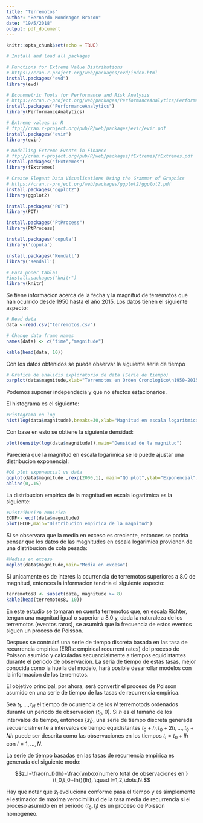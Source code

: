 ```yaml
---
title: "Terremotos"
author: "Bernardo Mondragon Brozon"
date: "19/5/2018"
output: pdf_document
---
```


```r
knitr::opts_chunk$set(echo = TRUE)

# Install and load all packages

# Functions for Extreme Value Distributions
# https://cran.r-project.org/web/packages/evd/index.html
install.packages("evd")
library(evd)

# Econometric Tools for Performance and Risk Analysis
# https://cran.r-project.org/web/packages/PerformanceAnalytics/PerformanceAnalytics.pdf
install.packages("PerformanceAnalytics")
library(PerformanceAnalytics)

# Extreme values in R
# ftp://cran.r-project.org/pub/R/web/packages/evir/evir.pdf
install.packages("evir")
library(evir)

# Modelling Extreme Events in Finance
# ftp://cran.r-project.org/pub/R/web/packages/fExtremes/fExtremes.pdf
install.packages("fExtremes")
library(fExtremes)

# Create Elegant Data Visualisations Using the Grammar of Graphics
# https://cran.r-project.org/web/packages/ggplot2/ggplot2.pdf
install.packages("ggplot2")
library(ggplot2)

install.packages("POT")
library(POT)

install.packages("PtProcess")
library(PtProcess)

install.packages('copula')
library('copula')

install.packages('Kendall')
library('Kendall')

# Para poner tablas
#install.packages("knitr")
library(knitr)

```

\section{Los datos}

Se tiene informacion acerca de la fecha y la magnitud de terremotos que han ocurrido desde $1950$ hasta el año $2015$. Los datos tienen el siguiente aspecto:

```r
# Read data
data <-read.csv("terremotos.csv")

# Change data frame names
names(data) <- c("time","magnitude")

kable(head(data, 10))
```

Con los datos obtenidos se puede observar la siguiente serie de tiempo
```r
# Grafica de analidis exploratorio de data (Serie de tiempo)
barplot(data$magnitude,xlab="Terremotos en Orden Cronologico\n1950-2015",ylab="Magnitud", main="Serie de tiempo")
```

Podemos suponer independecia y que no efectos estacionarios.

\section{seleccion del modelo}

El histograma es el siguiente:

```r
#Histograma en log
hist(log(data$magnitude),breaks=30,xlab="Magnitud en escala logaritmica",ylab="Frecuencia",main="Histograma")
```

Con base en esto se obtiene la siguiente densidad:

```r
plot(density(log(data$magnitude)),main="Densidad de la magnitud")
```

Pareciera que la magnitud en escala logarimica se le puede ajustar una distribucion exponencial:

```r
#QQ plot exponencial vs data
qqplot(data$magnitude ,rexp(2000,1), main="QQ plot",ylab="Exponencial",xlab="magnitude del terremoto")
abline(0,.15)
```

La distribucion empirica de la magnitud en escala logaritmica es la siguiente:
```r
#Distribuci?n empirica
ECDF<- ecdf(data$magnitude)
plot(ECDF,main="Distribucion empirica de la magnitud")
```

Si se observara que la media en exceso es creciente, entonces se podría pensar que los datos de las magnitudes en escala logarimica provienen de una distribucion de cola pesada:
```r
#Medias en exceso
meplot(data$magnitude,main="Media en exceso")
```

\section{Terremotos de escala 8.0}

Si unicamente es de interes la ocurrencia de terremotos superiores a $8.0$ de magnitud, entonces la informacion tendria el siguiente aspecto:

```r
terremotos8 <- subset(data, magnitude >= 8)
kable(head(terremotos8, 10))
```

En este estudio se tomaran en cuenta terremotos que, en escala Richter, tengan una magnitud igual o superior a $8.0$ y, dada la naturaleza de los terremotos (eventos raros), se asumirá que la frecuencia de estos eventos siguen un proceso de Poisson. 

<!-- En estadistica, un error de prediccion es la diferencia entre el valor observado y el valor predicho de una serie de tiempo. En casos sencillos, en cada punto del tiempo, el valor pronosticado es comparado con el verdadero valor arrojado por el proceso y de esta manera se construye una coleccion de errores de prediccion. Se pueden usar las diferencias entre el valor pronosticado y el valor real observado o se pueden usar los errores proporcionales que indican cuán erroneo fue el pronóstico.   -->

Despues se contruirá una serie de tiempo discreta basada en las tasa de recurrencia empirica (ERRs: empirical recurrent rates) del proceso de Poisson asumido y calculadas secuancialmente a tiempos equidistantes durante el periodo de observacion. La seria de tiempo de estas tasas, mejor conocida como la huella del modelo, hará posible desarrollar modelos con la informacion de los terremotos.

El objetivo principal, por ahora, será convertir el proceso de Poisson asumido en una serie de tiempo de las tasas de recurrencia empirica. 

\subsection{Tasas de recurrencia empirica}

Sea $t_1,\dots,t_N$ el tiempo de ocurrencia de los $N$ terremotods ordenados durante un periodo de observacion $(t_0,0)$. Si $h$ es el tamaño de los intervalos de tiempo, entonces $\{z_l\}$, una serie de tiempo discreta generada secuencialmente a intervalos de tiempo equidistantes $t_0+h, t_0+2h, \dots,t_0+Nh$ puede ser descrita como las observaciones en los tiempos $t_l=t_0+lh$ con $l=1,\dots,N$.

La serie de tiempo basadas en las tasas de recurrencia empirica es generada del siguiente modo:

$$z_l=\frac{n_l}{lh}=\frac{\mbox{numero total de observaciones en } (t_0,t_0+lh)}{lh}, \quad l=1,2,\dots,N.$$

Hay que notar que $z_l$ evoluciona conforme pasa el tiempo y es simplemente el estimador de maxima verocimilitud de la tasa media de recurrencia si el proceso asumido en el periodo $(t_0,t_l)$ es un proceso de Poisson homogeneo. 

